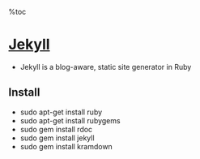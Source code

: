 %toc
= [[http://jekyllrb.com/|Jekyll]] =
*   Jekyll is a blog-aware, static site generator in Ruby 
== Install ==
*   sudo apt-get install ruby
*   sudo apt-get install rubygems
*   sudo gem install rdoc
*   sudo gem install jekyll
*   sudo gem install kramdown
